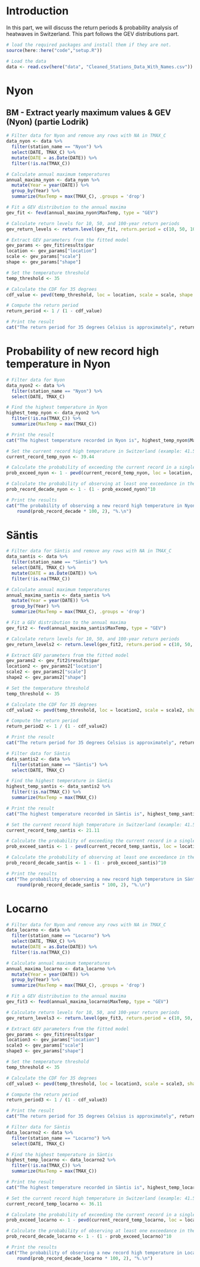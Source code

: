 # Introduction

In this part, we will discuss the return periods & probability analysis of heatwaves in Switzerland. This part follows the GEV distributions part.

```r
# load the required packages and install them if they are not.
source(here::here("code","setup.R"))

# Load the data
data <- read.csv(here("data", "Cleaned_Stations_Data_With_Names.csv"))
```

# Nyon

## BM - Extract yearly maximum values & GEV (Nyon) (partie Lodrik)

```r
# Filter data for Nyon and remove any rows with NA in TMAX_C
data_nyon <- data %>%
  filter(station_name == "Nyon") %>%
  select(DATE, TMAX_C) %>%
  mutate(DATE = as.Date(DATE)) %>%
  filter(!is.na(TMAX_C))

# Calculate annual maximum temperatures
annual_maxima_nyon <- data_nyon %>%
  mutate(Year = year(DATE)) %>%
  group_by(Year) %>%
  summarize(MaxTemp = max(TMAX_C), .groups = 'drop')

# Fit a GEV distribution to the annual maxima
gev_fit <- fevd(annual_maxima_nyon$MaxTemp, type = "GEV")

# Calculate return levels for 10, 50, and 100-year return periods
gev_return_levels <- return.level(gev_fit, return.period = c(10, 50, 100))

# Extract GEV parameters from the fitted model
gev_params <- gev_fit$results$par
location <- gev_params["location"]
scale <- gev_params["scale"]
shape <- gev_params["shape"]

# Set the temperature threshold
temp_threshold <- 35

# Calculate the CDF for 35 degrees
cdf_value <- pevd(temp_threshold, loc = location, scale = scale, shape = shape, type = "GEV")

# Compute the return period
return_period <- 1 / (1 - cdf_value)

# Print the result
cat("The return period for 35 degrees Celsius is approximately", return_period, "years.\n")
```

# Probability of new record high temperature in Nyon

```r
# Filter data for Nyon
data_nyon2 <- data %>%
  filter(station_name == "Nyon") %>%
  select(DATE, TMAX_C)

# Find the highest temperature in Nyon
highest_temp_nyon <- data_nyon2 %>%
  filter(!is.na(TMAX_C)) %>%
  summarize(MaxTemp = max(TMAX_C))

# Print the result
cat("The highest temperature recorded in Nyon is", highest_temp_nyon$MaxTemp, "°C.\n")

# Set the current record high temperature in Switzerland (example: 41.5°C)
current_record_temp_nyon <- 39.44

# Calculate the probability of exceeding the current record in a single year
prob_exceed_nyon <- 1 - pevd(current_record_temp_nyon, loc = location, scale = scale, shape = shape, type = "GEV")

# Calculate the probability of observing at least one exceedance in the next decade
prob_record_decade_nyon <- 1 - (1 - prob_exceed_nyon)^10

# Print the results
cat("The probability of observing a new record high temperature in Nyon within the next decade is approximately",
    round(prob_record_decade * 100, 2), "%.\n")
```

# Säntis

```r
# Filter data for Säntis and remove any rows with NA in TMAX_C
data_santis <- data %>%
  filter(station_name == "Säntis") %>%
  select(DATE, TMAX_C) %>%
  mutate(DATE = as.Date(DATE)) %>%
  filter(!is.na(TMAX_C))

# Calculate annual maximum temperatures
annual_maxima_santis <- data_santis %>%
  mutate(Year = year(DATE)) %>%
  group_by(Year) %>%
  summarize(MaxTemp = max(TMAX_C), .groups = 'drop')

# Fit a GEV distribution to the annual maxima
gev_fit2 <- fevd(annual_maxima_santis$MaxTemp, type = "GEV")

# Calculate return levels for 10, 50, and 100-year return periods
gev_return_levels2 <- return.level(gev_fit2, return.period = c(10, 50, 100))

# Extract GEV parameters from the fitted model
gev_params2 <- gev_fit2$results$par
location2 <- gev_params2["location"]
scale2 <- gev_params2["scale"]
shape2 <- gev_params2["shape"]

# Set the temperature threshold
temp_threshold <- 35

# Calculate the CDF for 35 degrees
cdf_value2 <- pevd(temp_threshold, loc = location2, scale = scale2, shape = shape2, type = "GEV")

# Compute the return period
return_period2 <- 1 / (1 - cdf_value2)

# Print the result
cat("The return period for 35 degrees Celsius is approximately", return_period, "years.\n")
```

```r
# Filter data for Säntis
data_santis2 <- data %>%
  filter(station_name == "Säntis") %>%
  select(DATE, TMAX_C)

# Find the highest temperature in Säntis
highest_temp_santis <- data_santis2 %>%
  filter(!is.na(TMAX_C)) %>%
  summarize(MaxTemp = max(TMAX_C))

# Print the result
cat("The highest temperature recorded in Säntis is", highest_temp_santis$MaxTemp, "°C.\n")

# Set the current record high temperature in Switzerland (example: 41.5°C)
current_record_temp_santis <- 21.11

# Calculate the probability of exceeding the current record in a single year
prob_exceed_santis <- 1 - pevd(current_record_temp_santis, loc = location2, scale = scale2, shape = shape2, type = "GEV")

# Calculate the probability of observing at least one exceedance in the next decade
prob_record_decade_santis <- 1 - (1 - prob_exceed_santis)^10

# Print the results
cat("The probability of observing a new record high temperature in Säntis within the next decade is approximately",
    round(prob_record_decade_santis * 100, 2), "%.\n")
```

# Locarno

```r
# Filter data for Nyon and remove any rows with NA in TMAX_C
data_locarno <- data %>%
  filter(station_name == "Locarno") %>%
  select(DATE, TMAX_C) %>%
  mutate(DATE = as.Date(DATE)) %>%
  filter(!is.na(TMAX_C))

# Calculate annual maximum temperatures
annual_maxima_locarno <- data_locarno %>%
  mutate(Year = year(DATE)) %>%
  group_by(Year) %>%
  summarize(MaxTemp = max(TMAX_C), .groups = 'drop')

# Fit a GEV distribution to the annual maxima
gev_fit3 <- fevd(annual_maxima_locarno$MaxTemp, type = "GEV")

# Calculate return levels for 10, 50, and 100-year return periods
gev_return_levels3 <- return.level(gev_fit3, return.period = c(10, 50, 100))

# Extract GEV parameters from the fitted model
gev_params <- gev_fit$results$par
location3 <- gev_params["location"]
scale3 <- gev_params["scale"]
shape3 <- gev_params["shape"]

# Set the temperature threshold
temp_threshold <- 35

# Calculate the CDF for 35 degrees
cdf_value3 <- pevd(temp_threshold, loc = location3, scale = scale3, shape = shape3, type = "GEV")

# Compute the return period
return_period3 <- 1 / (1 - cdf_value3)

# Print the result
cat("The return period for 35 degrees Celsius is approximately", return_period3, "years.\n")
```

```r
# Filter data for Säntis
data_locarno2 <- data %>%
  filter(station_name == "Locarno") %>%
  select(DATE, TMAX_C)

# Find the highest temperature in Säntis
highest_temp_locarno <- data_locarno2 %>%
  filter(!is.na(TMAX_C)) %>%
  summarize(MaxTemp = max(TMAX_C))

# Print the result
cat("The highest temperature recorded in Säntis is", highest_temp_locarno$MaxTemp, "°C.\n")

# Set the current record high temperature in Switzerland (example: 41.5°C)
current_record_temp_locarno <- 36.11

# Calculate the probability of exceeding the current record in a single year
prob_exceed_locarno <- 1 - pevd(current_record_temp_locarno, loc = location3, scale = scale3, shape = shape3, type = "GEV")

# Calculate the probability of observing at least one exceedance in the next decade
prob_record_decade_locarno <- 1 - (1 - prob_exceed_locarno)^10

# Print the results
cat("The probability of observing a new record high temperature in Locarno within the next decade is approximately",
    round(prob_record_decade_locarno * 100, 2), "%.\n")
```

